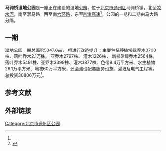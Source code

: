 '''马驹桥湿地公园'''是一座正在建设的湿地公园，位于[[北京市|北京市]][[通州区_(北京市)|通州区]]马驹桥镇，北至[[凉水河|凉水河]]，南至漷马路，西至南[[六环路|六环路]]，东至[[京津高速|京津高速]]<ref name="一期" />。公园的一期和二期由马大路分隔。

==一期==
湿地公园一期总面积5847.8亩， 将进行改造提升：主要包括移植常绿乔木3760株、落叶乔木2.1万株， 亚乔木2797株、 灌木1226株， 新植常绿乔木2564株， 落叶乔木5491株、亚乔木3399株、灌木3877株、色带9.4万平方米、水生植物26.1万平方米、地被60万平方米，还会建设配套服务设施、灌溉及电气工程等。总投资30806万元<ref name="一期">{{cite web |author1=通州区发展改革委|title=关于马驹桥湿地公园建设项目（一期）实施方案的批复|url=http://zhengfu.bjtzh.gov.cn/bjtz/xxfb/202008/1310306.shtml}}</ref>。

==参考文献==
{{reflist}}

==外部链接==

{{北京城市副中心|state = collapsed}}
[[Category:北京市通州区公园|Category:北京市通州区公园]]